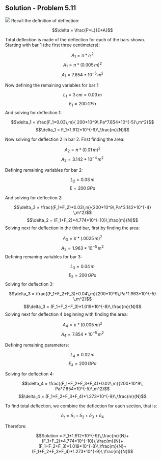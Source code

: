 ## Solution - Problem 5.11

![](images/183.png)
Recall the definition of deflection:

$$\delta = \frac{P*L}{E*A}$$

Total deflection is made of the deflection for each of the bars shown. Starting with bar 1 (the first three centimeters):

$$A_1 = \pi*r_1^2$$
$$A_1 = \pi*(0.005\,m)^2$$
$$A_1 = 7.854*10^{-5}\,m^2$$

Now defining the remaining variables for bar 1:

$$L_1 = 3\,cm = 0.03\,m$$
$$E_1 = 200\,GPa$$
And solving for deflection 1:

$$\delta_1 = \frac{F_1*0.03\,m}{ 200*10^9\,Pa*7.854*10^{-5}\,m^2}$$
$$\delta_1 = F_1*1.912*10^{-9}\,\frac{m}{N}$$

Now solving for deflection 2 in bar 2. First finding the area:

$$A_2 = \pi*(0.01\,m)^2$$
$$A_2 = 3.142*10^{-4}\,m^2$$

Defining remaining variables for bar 2:

$$L_2 = 0.03\,m$$
$$E = 200\,GPa$$

And solving for deflection 2:

$$\delta_2 = \frac{(F_1+F_2)*0.03\,m}{200*10^9\,Pa*3.142*10^{-4} \,m^2}$$
$$\delta_2 = (F_1+F_2)*4.774*10^{-10}\,\frac{m}{N}$$
Solving next for deflection in the third bar, first by finding the area:

$$A_3 = \pi*(.0025\,m)^2$$
$$A_3 = 1.963*10^{-5}\,m^2$$
Defining remaning variables for bar 3:

$$L_3 = 0.04\,m$$
$$E_3 = 200\,GPa$$
Solving for deflection 3:

$$\delta_3 = \frac{(F_1+F_2+F_3)*0.04\,m}{200*10^9\,Pa*1.963*10^{-5} \,m^2}$$
$$\delta_3 = (F_1+F_2+F_3)*1.019*10^{-8}\,\frac{m}{N}$$
Solving next for deflection 4 beginning with finding the area:

$$A_4 = \pi*(0.005\,m)^2$$
$$A_4 = 7.854*10^{-5}\,m^2$$

Defining remaining parameters:

$$L_4 = 0.02\,m$$
$$E_4 = 200\,GPa$$

Solving for deflection 4:

$$\delta_4 = \frac{(F_1+F_2+F_3+F_4)*0.02\,m}{200*10^9\, Pa*7.854*10^{-5}\,m^2}$$
$$\delta_4 = (F_1+F_2+F_3+F_4)*1.273*10^{-9}\,\frac{m}{N}$$

To find total deflection, we combine the deflection for each section, that is:

$$\delta_t = \delta_1+\delta_2+\delta_3+\delta_4$$

Therefore:

$$Solution = F_1*1.912*10^{-9}\,\frac{m}{N}+(F_1+F_2)*4.774*10^{-10}\,\frac{m}{N}+(F_1+F_2+F_3)*1.019*10^{-8}\,\frac{m}{N}+(F_1+F_2+F_3+F_4)*1.273*10^{-9}\,\frac{m}{N}$$